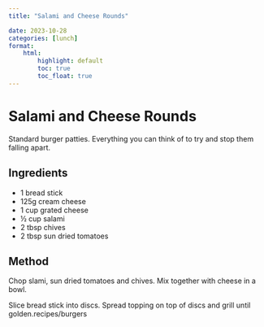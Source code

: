```yaml
---
title: "Salami and Cheese Rounds"

date: 2023-10-28
categories: [lunch]
format:
    html:
        highlight: default
        toc: true
        toc_float: true
---
```


# Salami and Cheese Rounds

Standard burger patties. Everything you can think of to try and stop them falling apart.

## Ingredients

* 1 bread stick
* 125g cream cheese
* 1 cup grated cheese
* &frac12; cup salami
* 2 tbsp chives
* 2 tbsp sun dried tomatoes


## Method

Chop slami, sun dried tomatoes and chives. Mix together with cheese in a bowl.

Slice bread stick into discs. Spread topping on top of discs and grill until golden.recipes/burgers
